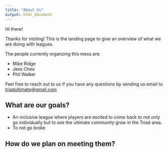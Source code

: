 ```yaml
---
title: "About Us"
output: html_document
---
```


Hi there!

Thanks for visiting! This is the landing page to give an overview of what we are doing with leagues.

The people currently organzing this mess are:

* Mike Ridge  
* Jess Cheu 
* Phil Walker

Feel free to reach out to us if you have any questions by sending us email to <triadultimate@gmail.com>


## What are our goals?  

* An inclusive league where players are excited to come back to not only go individually but to see the ultimate community grow in the Triad area.
* To not go broke

## How do we plan on meeting them?







